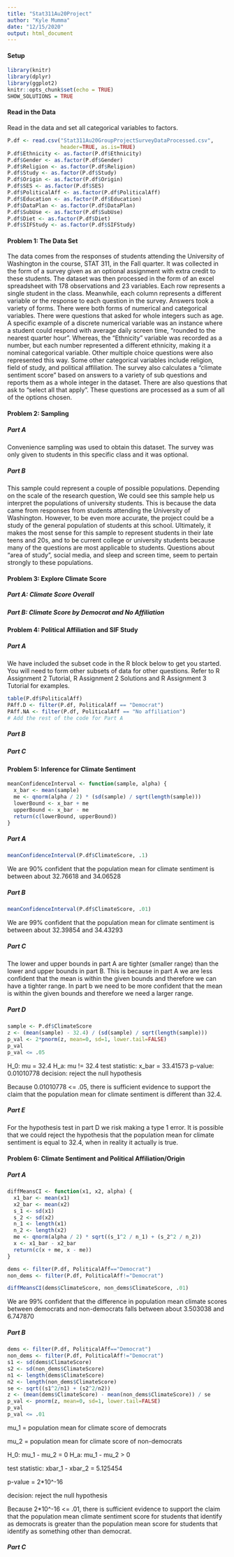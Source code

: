 ```yaml
---
title: "Stat311Au20Project"
author: "Kyle Mumma"
date: "12/15/2020"
output: html_document
---
```

#### Setup

```r
library(knitr)
library(dplyr)
library(ggplot2)
knitr::opts_chunk$set(echo = TRUE)
SHOW_SOLUTIONS = TRUE
```

#### Read in the Data 

Read in the data and set all categorical variables to factors.

```r
P.df <- read.csv("Stat311Au20GroupProjectSurveyDataProcessed.csv",
                 header=TRUE, as.is=TRUE)
P.df$Ethnicity <- as.factor(P.df$Ethnicity)
P.df$Gender <- as.factor(P.df$Gender)
P.df$Religion <- as.factor(P.df$Religion)
P.df$Study <- as.factor(P.df$Study)
P.df$Origin <- as.factor(P.df$Origin)
P.df$SES <- as.factor(P.df$SES)
P.df$PoliticalAff <- as.factor(P.df$PoliticalAff)
P.df$Education <- as.factor(P.df$Education)
P.df$DataPlan <- as.factor(P.df$DataPlan)
P.df$SubUse <- as.factor(P.df$SubUse)
P.df$Diet <- as.factor(P.df$Diet)
P.df$SIFStudy <- as.factor(P.df$SIFStudy)
```

#### Problem 1:  The Data Set

The data comes from the responses of students attending the University of Washington in the course, STAT 311, in the Fall quarter. It was collected in the form of a survey given as an optional assignment with extra credit to these students. The dataset was then processed in the form of an excel spreadsheet with 178 observations and 23 variables. Each row represents a single student in the class. Meanwhile, each column represents a different variable or the response to each question in the survey. Answers took a variety of forms. There were both forms of numerical and categorical variables. There were questions that asked for whole integers such as age. A specific example of a discrete numerical variable was an instance where a student could respond with average daily screen time, “rounded to the nearest quarter hour”. Whereas, the “Ethnicity” variable was recorded as a number, but each number represented a different ethnicity, making it a nominal categorical variable. Other multiple choice questions were also represented this way. Some other categorical variables include religion, field of study, and political affiliation. The survey also calculates a “climate sentiment score” based on answers to a variety of sub questions and reports them as a whole integer in the dataset. There are also questions that ask to “select all that apply”. These questions are processed as a sum of all of the options chosen.

#### Problem 2:  Sampling

##### Part A

Convenience sampling was used to obtain this dataset. The survey was only given to students in this specific class and it was optional. 

##### Part B

This sample could represent a couple of possible populations. Depending on the scale of the research question, We could see this sample help us interpret the populations of university students. This is because the data came from responses from students attending the University of Washington. However, to be even more accurate, the project could be a study of the general population of students at this school. Ultimately, it makes the most sense for this sample to represent students in their late teens and 20s, and to be current college or university students because many of the questions are most applicable to students. Questions about “area of study”, social media, and sleep and screen time, seem to pertain strongly to these populations. 

#### Problem 3:  Explore Climate Score

##### Part A:  Climate Score Overall

##### Part B:  Climate Score by Democrat and No Affiliation

#### Problem 4:  Political Affiliation and SIF Study

##### Part A

We have included the subset code in the R block below to get you started. You will need to form other subsets of data for other questions. Refer to R Assignment 2 Tutorial, R Assignment 2 Solutions and R Assignment 3 Tutorial for examples.

```r
table(P.df$PoliticalAff)
PAff.D <- filter(P.df, PoliticalAff == "Democrat")
PAff.NA <- filter(P.df, PoliticalAff == "No affiliation")
# Add the rest of the code for Part A

```

##### Part B

##### Part C

#### Problem 5: Inference for Climate Sentiment

```r
meanConfidenceInterval <- function(sample, alpha) {
  x_bar <- mean(sample)
  me <- qnorm(alpha / 2) * (sd(sample) / sqrt(length(sample)))
  lowerBound <- x_bar + me
  upperBound <- x_bar - me
  return(c(lowerBound, upperBound))
}
```

##### Part A
```r
meanConfidenceInterval(P.df$ClimateScore, .1)
```
We are 90% confident that the population mean for climate sentiment is between about 32.76618 and 34.06528

##### Part B
```r
meanConfidenceInterval(P.df$ClimateScore, .01)
```
We are 99% confident that the population mean for climate sentiment is between about 32.39854 and 34.43293

##### Part C
The lower and upper bounds in part A are tighter (smaller range) than the lower and upper bounds in part B. This is because in part A we are less confident that the mean is within the given bounds and therefore we can have a tighter range. In part b we need to be more confident that the mean is within the given bounds and therefore we need a larger range.

##### Part D
```r
sample <- P.df$ClimateScore
z <- (mean(sample) - 32.4) / (sd(sample) / sqrt(length(sample)))
p_val <- 2*pnorm(z, mean=0, sd=1, lower.tail=FALSE)
p_val
p_val <= .05
```
H_0: mu = 32.4
H_a: mu != 32.4
test statistic: x_bar = 33.41573
p-value: 0.01010778
decision: reject the null hypothesis

Because 0.01010778 <= .05, there is sufficient evidence to support the claim that the population mean for climate sentiment is different than 32.4.

##### Part E
For the hypothesis test in part D we risk making a type 1 error. It is possible that we could reject the hypothesis that the population mean for climate sentiment is equal to 32.4, when in reality it actually is true.

#### Problem 6: Climate Sentiment and Political Affiliation/Origin

##### Part A
```r
diffMeansCI <- function(x1, x2, alpha) {
  x1_bar <- mean(x1)
  x2_bar <- mean(x2)
  s_1 <- sd(x1)
  s_2 <- sd(x2)
  n_1 <- length(x1)
  n_2 <- length(x2)
  me <- qnorm(alpha / 2) * sqrt((s_1^2 / n_1) + (s_2^2 / n_2))
  x <- x1_bar - x2_bar
  return(c(x + me, x - me))
}

dems <- filter(P.df, PoliticalAff=="Democrat")
non_dems <- filter(P.df, PoliticalAff!="Democrat")

diffMeansCI(dems$ClimateScore, non_dems$ClimateScore, .01)
```
We are 99% confident that the difference in population mean climate scores between democrats and non-democrats falls between about 3.503038 and 6.747870

##### Part B
```r
dems <- filter(P.df, PoliticalAff=="Democrat")
non_dems <- filter(P.df, PoliticalAff!="Democrat")
s1 <- sd(dems$ClimateScore)
s2 <- sd(non_dems$ClimateScore)
n1 <- length(dems$ClimateScore)
n2 <- length(non_dems$ClimateScore)
se <- sqrt((s1^2/n1) + (s2^2/n2))
z <- (mean(dems$ClimateScore) - mean(non_dems$ClimateScore)) / se
p_val <- pnorm(z, mean=0, sd=1, lower.tail=FALSE)
p_val
p_val <= .01
```
mu_1 = population mean for climate score of democrats

mu_2 = population mean for climate score of non-democrats

H_0: mu_1 - mu_2 = 0
H_a: mu_1 - mu_2 > 0

test statistic: xbar_1 - xbar_2 = 5.125454

p-value = 2*10^-16 

decision: reject the null hypothesis

Because 2*10^-16 <= .01, there is sufficient evidence to support the claim that the population mean climate sentiment score for students that identify as democrats is greater than the population mean score for students that identify as something other than democrat.

##### Part C